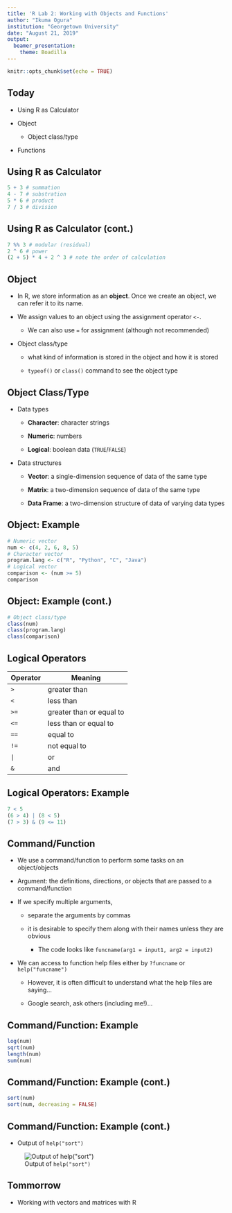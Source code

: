 ---
title: 'R Lab 2: Working with Objects and Functions'
author: "Ikuma Ogura"
institution: "Georgetown University"
date: "August 21, 2019"
output: 
  beamer_presentation:
    theme: Boadilla
---

```{r setup, include=FALSE}
knitr::opts_chunk$set(echo = TRUE)
```

## Today

- Using R as Calculator

\smallskip

- Object

    - Object class/type

\smallskip

- Functions

## Using R as Calculator

```{r, echo = TRUE, tidy = FALSE}
5 + 3 # summation
4 - 7 # substration
5 * 6 # product
7 / 3 # division
```

## Using R as Calculator (cont.)

```{r, tidy = FALSE}
7 %% 3 # modular (residual)
2 ^ 6 # power
(2 + 5) * 4 + 2 ^ 3 # note the order of calculation
```

## Object

- In R, we store information as an **object**. Once we create an object, we can refer it to its name.

\smallskip

- We assign values to an object using the assignment operator `<-`.

    - We can also use `=` for assignment (although not recommended)
    
\smallskip

- Object class/type

    - what kind of information is stored in the object and how it is stored
    
    - `typeof()` or `class()` command to see the object type
    
## Object Class/Type

- Data types

    - **Character**: character strings
    
    - **Numeric**: numbers
    
    - **Logical**: boolean data (`TRUE`/`FALSE`)

\smallskip

- Data structures

    - **Vector**: a single-dimension sequence of data of the same type
    
    - **Matrix**: a two-dimension sequence of data of the same type
    
    - **Data Frame**: a two-dimension structure of data of varying data types

## Object: Example

```{r, echo = TRUE, tidy = FALSE}
# Numeric vector
num <- c(4, 2, 6, 8, 5) 
# Character vector
program.lang <- c("R", "Python", "C", "Java")
# Logical vector
comparison <- (num >= 5)
comparison
```

## Object: Example (cont.)

```{r, echo = TRUE, tidy = FALSE}
# Object class/type
class(num)
class(program.lang)
class(comparison)
```

## Logical Operators

Operator | Meaning
--- | ---
`>` | greater than
`<` | less than
`>=` | greater than or equal to
`<=` | less than or equal to
`==` | equal to
`!=` | not equal to
`|` | or
`&` | and

## Logical Operators: Example

```{r, tidy = FALSE}
7 < 5
(6 > 4) | (8 < 5)
(7 > 3) & (9 <= 11)
```

## Command/Function

- We use a command/function to perform some tasks on an object/objects


- Argument: the definitions, directions, or objects that are passed to a command/function


- If we specify multiple arguments, 

    - separate the arguments by commas
    
    - it is desirable to specify them along with their names unless they are obvious

        - The code looks like `funcname(arg1 = input1, arg2 = input2)`

- We can access to function help files either by `?funcname` or `help("funcname")`

    - However, it is often difficult to understand what the help files are saying...
    
    - Google search, ask others (including me!)...

## Command/Function: Example

```{r, tidy = FALSE}
log(num)
sqrt(num)
length(num)
sum(num)
```

## Command/Function: Example (cont.)

```{r, tidy = FALSE}
sort(num)
sort(num, decreasing = FALSE)
```


## Command/Function: Example (cont.)

- Output of `help("sort")`

![Output of `help("sort")`](help_example.png)

## Tommorrow 

- Working with vectors and matrices with R
